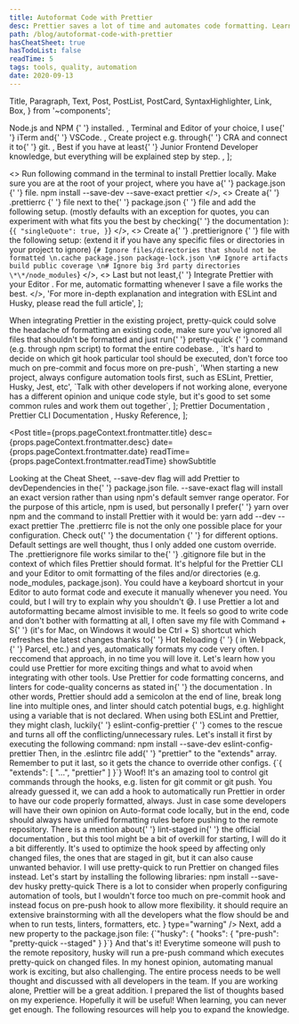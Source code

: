 ```yaml
---
title: Autoformat Code with Prettier
desc: Prettier saves a lot of time and automates code formatting. Learn how to integrate with it, ESLint, Husky integration and recommended setup is also included.
path: /blog/autoformat-code-with-prettier
hasCheatSheet: true
hasTodoList: false
readTime: 5
tags: tools, quality, automation
date: 2020-09-13
---
```


  Title,
  Paragraph,
  Text,
  Post,
  PostList,
  PostCard,
  SyntaxHighlighter,
  Link,
  Box,
} from '~components';

  <Text>
    <Link href="https://phoenixnap.com/kb/install-node-js-npm-on-windows">
      Node.js and NPM
    </Link>{' '}
    installed.
  </Text>,
  <Text>
    Terminal and Editor of your choice, I use{' '}
    <Link href="https://iterm2.com/">iTerm</Link> and{' '}
    <Link href="https://code.visualstudio.com/">VSCode.</Link>
  </Text>,
  <Text>
    Create project e.g. through{' '}
    <Link href="https://create-react-app.dev/">CRA</Link> and connect it to{' '}
    <Link href="https://git-scm.com/">git</Link>.
  </Text>,
  <Text>
    Best if you have at least{' '}
    <Text strong>Junior Frontend Developer knowledge</Text>, but everything will
    be explained step by step.
  </Text>,
];

  <>
    <Text size="preNormal">
      Run following command in the terminal to install Prettier locally. Make
      sure you are at the root of your project, where you have a{' '}
      <Text size="preNormal" code>
        package.json
      </Text>{' '}
      file.
    </Text>
    <SyntaxHighlighter showCopy>
      npm install --save-dev --save-exact prettier
    </SyntaxHighlighter>
  </>,
  <>
    <Text size="preNormal">
      Create a{' '}
      <Text size="preNormal" code>
        .prettierrc
      </Text>{' '}
      file next to the{' '}
      <Text size="preNormal" code>
        package.json
      </Text>{' '}
      file and add the following setup. (mostly defaults with an exception for
      quotes, you can experiment with what fits you the best by checking{' '}
      <Link size="preNormal" href="https://prettier.io/docs/en/options.html">
        the documentation
      </Link>
      ):
    </Text>
    <SyntaxHighlighter language="json" showCopy>
      {`{
  "singleQuote": true,
}`}
    </SyntaxHighlighter>
  </>,
  <>
    <Text size="preNormal">
      Create a{' '}
      <Text size="preNormal" code>
        .prettierignore
      </Text>{' '}
      file with the following setup: (extend it if you have any specific files
      or directories in your project to ignore)
    </Text>
    <SyntaxHighlighter language="markdown" showCopy>
      {`# Ignore files/directories that should not be formatted
\n.cache
package.json
package-lock.json
\n# Ignore artifacts
build
public
coverage
\n# Ignore big 3rd party directories
\*\*/node_modules`}
    </SyntaxHighlighter>
  </>,
  <>
    <Text size="preNormal">
      Last but not least,{' '}
      <Link href="https://prettier.io/docs/en/editors.html" size="preNormal">
        Integrate Prettier with your Editor
      </Link>
      . For me, automatic formatting whenever I save a file works the best.
    </Text>
  </>,
  'For more in-depth explanation and integration with ESLint and Husky, please read the full article',
];

  <Text size="preNormal">
    When integrating Prettier in the existing project, pretty-quick could solve
    the headache of formatting an existing code, make sure you've ignored all
    files that shouldn't be formatted and just run{' '}
    <Text code size="preNormal">
      pretty-quick
    </Text>{' '}
    command (e.g. through npm script) to format the entire codebase.
  </Text>,
  `It's hard to decide on which git hook particular tool should be executed, don't force too much on pre-commit and focus more on pre-push`,
  'When starting a new project, always configure automation tools first, such as ESLint, Prettier, Husky, Jest, etc',
  `Talk with other developers if not working alone, everyone has a different opinion and unique code style, but it's good to set some common rules and work them out together`,
];

  <Link href="https://prettier.io/docs/en/index.html">
    Prettier Documentation
  </Link>,
  <Link href="https://prettier.io/docs/en/cli.html">
    Prettier CLI Documentation
  </Link>,
  <Link href="https://github.com/typicode/husky">Husky Reference</Link>,
];

<Post
  title={props.pageContext.frontmatter.title}
  desc={props.pageContext.frontmatter.desc}
  date={props.pageContext.frontmatter.date}
  readTime={props.pageContext.frontmatter.readTime}
  showSubtitle
>
  <Title level={3}>Prerequisites</Title>
  <PostList data={postListData} />
  <PostCard title="Cheat Sheet" data={cheatSheetData} />
  <Title level={3}>Installation</Title>
  <Paragraph>
    Looking at the Cheat Sheet, <Text code>--save-dev</Text> flag will add
    Prettier to <Text code>devDependencies</Text> in the{' '}
    <Text code>package.json</Text> file. <Text code>--save-exact</Text> flag
    will install an exact version rather than using npm's default semver range
    operator.
  </Paragraph>
  <Paragraph>
    For the purpose of this article, npm is used, but personally I prefer{' '}
    <Link href="https://yarnpkg.com/">yarn</Link> over npm and the command to
    install Prettier with it would be:
    <SyntaxHighlighter showCopy>
      yarn add --dev --exact prettier
    </SyntaxHighlighter>
  </Paragraph>
  <Paragraph>
    The <Text code>.prettierrc</Text> file is not the only one possible place
    for your configuration. Check out{' '}
    <Link href="https://prettier.io/docs/en/configuration.html">
      the documentation
    </Link>{' '}
    for different options. Default settings are well thought, thus I only added
    one custom override.
  </Paragraph>
  <Paragraph>
    The <Text code>.prettierignore</Text> file works similar to the{' '}
    <Text code>.gitignore</Text> file but in the context of which files Prettier
    should format. It's helpful for the Prettier CLI and your Editor to omit
    formatting of the files and/or directories (e.g. node_modules,
    package.json).
  </Paragraph>
  <Paragraph>
    You could have a keyboard shortcut in your Editor to auto format code and
    execute it manually whenever you need. You could, but I will try to explain
    why you shouldn't 😅. I use Prettier a lot and autoformatting became almost
    invisible to me. It feels so good to write code and don't bother with
    formatting at all, I often save my file with <Text code>Command + S</Text>{' '}
    (it's for Mac, on Windows it would be <Text code>Ctrl + S</Text>) shortcut
    which refreshes the latest changes thanks to{' '}
    <Link href="https://webpack.js.org/concepts/hot-module-replacement/">
      Hot Reloading
    </Link>{' '}
    ( in <Link href="https://webpack.js.org/">Webpack</Link>,{' '}
    <Link href="https://parceljs.org/">Parcel</Link>, etc.) and yes,
    automatically formats my code very often. I reccomend that approach, in no
    time you will love it.
  </Paragraph>
  <Paragraph lastParagraph>
    Let's learn how you could use Prettier for more exciting things and what to
    avoid when integrating with other tools.
  </Paragraph>
  <Title level={3}>Integrations</Title>
  <Paragraph breakParagraph>
    Use Prettier for code formatting concerns, and linters for code-quality
    concerns as stated in{' '}
    <Link href="https://prettier.io/docs/en/integrating-with-linters.html">
      the documentation
    </Link>
    . In other words, Prettier should add a semicolon at the end of line, break long
    line into multiple ones, and linter should catch potential bugs, e.g. highlight
    using a variable that is not declared.
  </Paragraph>
  <Title level={4} transform="capitalize">
    ESLint
  </Title>
  <Paragraph lastParagraph>
    When using both ESLint and Prettier, <Text strong>they might clash</Text>,
    luckily{' '}
    <Link href="https://github.com/prettier/eslint-config-prettier">
      eslint-config-prettier
    </Link>{' '}
    comes to the rescue and turns all off the conflicting/unnecessary rules.
    Let's install it first by executing the following command:
    <SyntaxHighlighter showCopy>
      npm install --save-dev eslint-config-prettier
    </SyntaxHighlighter>
    Then, in the <Text code>.eslintrc</Text> file add{' '}
    <Text code>"prettier"</Text> to the <Text code>"extends"</Text> array.
    Remember to put it last, so it gets the chance to override other configs.
    <SyntaxHighlighter language="json" showCopy>
      {`{
  "extends": [
    "...",
    "prettier"
  ]
}`}
    </SyntaxHighlighter>
  </Paragraph>
  <Title level={4} transform="capitalize">
    Husky
  </Title>
  <Paragraph>
    Woof! It's an amazing tool to control git commands through the hooks, e.g.
    listen for
    <Text code>git commit</Text> or <Text code>git push</Text>. You already guessed
    it, we can add a hook to automatically run Prettier in order to have our code
    properly formatted, always. Just in case some developers will have their own
    opinion on Auto-format code locally, but in the end, code should always have
    unified formatting rules before pushing to the remote repository.
  </Paragraph>
  <Paragraph>
    There is a mention about{' '}
    <Link href="https://github.com/okonet/lint-staged">lint-staged</Link> in{' '}
    <Link href="https://prettier.io/docs/en/install.html#git-hooks">
      the official documentation
    </Link>
    , but this tool might be a bit of overkill for starting, I will do it a bit differently.
    It's used to optimize the hook speed by affecting only changed files, the ones
    that are staged in git, but it can also cause unwanted behavior. I will use <Link href="https://github.com/azz/pretty-quick">
      pretty-quick
    </Link> to run Prettier on changed files instead.
  </Paragraph>
  <Paragraph>
    Let's start by installing the following libraries:
    <SyntaxHighlighter showCopy>
      npm install --save-dev husky pretty-quick
    </SyntaxHighlighter>
    There is a lot to consider when properly configuring automation of tools,
    but I wouldn't force too much on <Text code>pre-commit</Text> hook and
    instead focus on <Text code>pre-push</Text> hook to allow more flexibility.
    <Box mt={2}>
      <Alert
        message={
          <Text size="small">
            it should require an extensive brainstorming with all the developers
            what the flow should be and when to run tests, linters, formatters,
            etc.
          </Text>
        }
        type="warning"
      />
    </Box>
  </Paragraph>
  <Paragraph lastParagraph>
    Next, add a new property to the <Text code>package.json</Text> file:
    <SyntaxHighlighter language="json" showCopy>
      {`"husky": {
  "hooks": {
    "pre-push": "pretty-quick --staged"
  }
}`}
    </SyntaxHighlighter>
    And that's it! Everytime someone will push to the remote repository, husky
    will run a <Text code>pre-push</Text> command which executes pretty-quick on
    changed files.
  </Paragraph>
  <Title level={3}>Closing Notes</Title>
  <Paragraph>
    In my honest opinion, automating manual work is exciting, but also
    challenging. The entire process needs to be well thought and discussed with
    all developers in the team. If you are working alone, Prettier will be a
    great addition.
  </Paragraph>
  <Paragraph>
    I prepared the list of thoughts based on my experience. Hopefully it will be
    useful!
  </Paragraph>
  <PostCard title="Final Thoughts" data={finalThoughtsListData} />
  <Title level={3}>Resources</Title>
  <Paragraph>
    When learning, you can never get enough. The following resources will help
    you to expand the knowledge.
  </Paragraph>
  <PostList data={resourcesListData} />
</Post>
